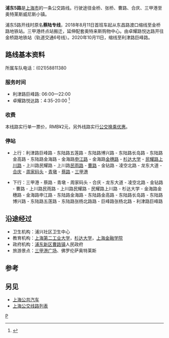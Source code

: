 {{Infobox Bus Route 
| image= 
| number= 浦东5路
| operator=[[浦东杨高|浦东杨高]] 
| garage= 
| length=38公里
| time=90分钟
| start=利津路巨峰路
| via=利津路、东陆路、[[金吉路站|金吉路站]]、[[金穗路站|金穗路站]]、[[顾唐路站|顾唐路站]]、[[曹路镇|曹路镇]]、[[曹路站|曹路站]]、[[合庆镇|合庆镇]]、[[蔡路镇|蔡路镇]] 
| end=[[卓耀路悦达路|卓耀路悦达路]]
| level=06:00-22:00 
| level1=4:35-20:00
| frequency=
| Other_route=
| vehicle=SXC6890G3<br />SXC6105G4B<br />ZK6105BEVG29
| Fare=RMB¥2元
| compete=
| bgcolor= blue
| fontcolor= white
}}

'''浦东5路'''是[[上海市|上海市]]的一条公交路线。行驶途径金桥、张桥、曹路、合庆、三甲港至奥特莱斯威尼斯小镇。

浦东5路开线时原名'''蔡陆专线'''，2018年8月11日首班车起从东昌路渡口缩线至金桥路地铁站。三甲港终点站搬迁，延伸配套奥特来斯购物中心。由卓耀路悦达路开往金桥路地铁站（轨道交通6号线）。2020年10月11日，缩线至利津路巨峰路。

==路线基本资料==
所属车队电话：(021)58811380
===服务时间===
*利津路巨峰路: 06:00—22:00 
*卓耀路悦达路：4:35-20:00 <ref>{{Cite web |url=http://www.ddmap.com/mstmap50007/g_busdetail.jsp?g_mapid=21&g_label=%B2%CC%C2%BD%D7%A8%CF%DF&g_cmdpathtype=busrailline |title=丁丁地图 |accessdate=2009-07-01 |archive-date=2009-09-03 |archive-url=https://web.archive.org/web/20090903061119/http://www.ddmap.com/mstmap50007/g_busdetail.jsp?g_mapid=21 |dead-url=no }}</ref>
===收费===
本线路实行单一票价，RMB¥2元，另外线路实行[[上海公共交通卡#上海本地优惠政策列表|公交换乘优惠]]。

===停站===
*上行：利津路巨峰路 - 东陆路五莲路 - 东陆路博兴路 - 东陆路长岛路 - 东陆路金高路 - 东陆路金海路 - 金海路[[申江路|申江路]] - 金海路[[金穗路|金穗路]] - [[杉达大学|杉达大学]] - [[民耀路|民耀路]][[上川路|上川路]] - 上川路民耀路 - 上川路[[民雨路|民雨路]] - [[曹路|曹路]] - 金钻路 - 凌空北路 - 龙东大道 - [[合庆|合庆]] - [[周家码头|周家码头]] - [[青墩|青墩]] - [[蔡路|蔡路]] - [[三甲港|三甲港]]

*下行：三甲港 - 蔡路 - 青墩 - 周家码头 - 合庆 - 龙东大道 - 凌空北路 - 金钻路 - 曹路 - 上川路民雨路 - 上川路民耀路 - 民耀路上川路 - 杉达大学 - 金海路金穗路 - 金海路申江路 - 东陆路金海路 - 东陆路金高路 - 东陆路长岛路 - 东陆路博兴路 - 东陆路五莲路 - 东陆路张杨北路路 - 巨峰路张杨北路 - 利津路巨峰路

==沿途经过==
*卫生机构：浦兴社区卫生中心
*教育机构：[[上海第二工业大学|上海第二工业大学]]，[[杉达大学|杉达大学]]，[[上海金融学院|上海金融学院]]
*政府机构：[[浦东新区|浦东新区]][[曹路镇|曹路镇]]人民政府
*旅游景点：[[三甲港广场|三甲港广场]]、佛罗伦萨奥特莱斯

==参考==
{{reflist}}

==另见==
*[[上海公共汽车|上海公共汽车]]
*[[上海公交线路列表|上海公交线路列表]]

[[Category:上海公交路线|P]]